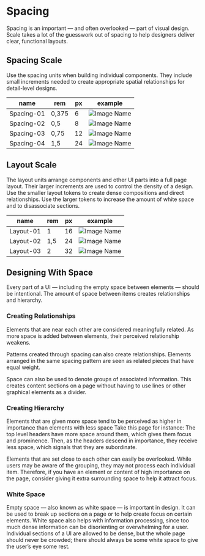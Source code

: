 
<Meta title="Guidelines/Spacing" />

# Spacing

Spacing is an important — and often overlooked — part of visual design. Scale takes a lot of the guesswork out of spacing to help designers deliver clear, functional layouts.

## Spacing Scale

Use the spacing units when building individual components. They include small increments needed to create appropriate spatial relationships for detail-level designs.

| name       | rem   | px  | example                                 |
| ---------- | ----- | --- | --------------------------------------- |
| Spacing-01 | 0,375 | 6   | ![Image Name](/assets/2_guidelines/spacing/image2020-8-3_13-31-16.png) |
| Spacing-02 | 0,5   | 8   | ![Image Name](/assets/2_guidelines/spacing/image2020-8-3_13-27-47.png) |
| Spacing-03 | 0,75  | 12  | ![Image Name](/assets/2_guidelines/spacing/image2020-8-3_13-27-54.png) |
| Spacing-04 | 1,5   | 24  | ![Image Name](/assets/2_guidelines/spacing/image2020-8-3_13-28-1.png)  |

## Layout Scale

The layout units arrange components and other UI parts into a full page layout. Their larger increments are used to control the density of a design. Use the smaller layout tokens to create dense compositions and direct relationships. Use the larger tokens to increase the amount of white space and to disassociate sections.

| name      | rem | px  | example                                 |
| --------- | --- | --- | --------------------------------------- |
| Layout-01 | 1   | 16  | ![Image Name](/assets/2_guidelines/spacing/image2020-8-3_13-31-28.png) |
| Layout-02 | 1,5 | 24  | ![Image Name](/assets/2_guidelines/spacing/image2020-8-3_13-29-47.png) |
| Layout-03 | 2   | 32  | ![Image Name](/assets/2_guidelines/spacing/image2020-8-3_13-29-54.png) |

## Designing With Space

Every part of a UI — including the empty space between elements — should be intentional. The amount of space between items creates relationships and hierarchy.

### Creating Relationships

Elements that are near each other are considered meaningfully related. As more space is added between elements, their perceived relationship weakens.

Patterns created through spacing can also create relationships. Elements arranged in the same spacing pattern are seen as related pieces that have equal weight.

Space can also be used to denote groups of associated information. This creates content sections on a page without having to use lines or other graphical elements as a divider.

### Creating Hierarchy

Elements that are given more space tend to be perceived as higher in importance than elements with less space Take this page for instance: The top level headers have more space around them, which gives them focus and prominence. Then, as the headers descend in importance, they receive less space, which signals that they are subordinate.

Elements that are set close to each other can easily be overlooked. While users may be aware of the grouping, they may not process each individual item. Therefore, if you have an element or content of high importance on the page, consider giving it extra surrounding space to help it attract focus.

### White Space

Empty space — also known as white space — is important in design. It can be used to break up sections on a page or to help create focus on certain elements. White space also helps with information processing, since too much dense information can be disorienting or overwhelming for a user. Individual sections of a UI are allowed to be dense, but the whole page should never be crowded; there should always be some white space to give the user’s eye some rest.
